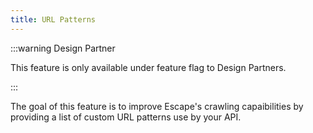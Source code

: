 ```yaml
---
title: URL Patterns
---
```


:::warning Design Partner

This feature is only available under feature flag to Design Partners.

:::

The goal of this feature is to improve Escape's crawling capaibilities by providing a list of custom URL patterns use by your API.